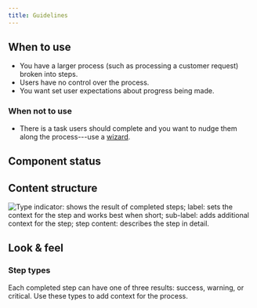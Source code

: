 ```yaml
---
title: Guidelines
---
```


<ReactExample name="Timeline" />

## When to use

- You have a larger process (such as processing a customer request) broken into steps.
- Users have no control over the process.
- You want set user expectations about progress being made.

### When not to use

- There is a task users should complete and you want to nudge them along the process---use a
  [wizard](/components/progress-indicators/wizard/).

## Component status

<ComponentStatus component="Timeline" />

## Content structure

![Type indicator: shows the result of completed steps; label: sets the context for the step and works best when short; sub-label: adds additional context for the step; step content: describes the step in detail.](fileId:4QJZqvBvRrLu6t9mwObCkA;nodeId:821%3A0)

## Look & feel

### Step types

Each completed step can have one of three results: success, warning, or critical.
Use these types to add context for the process.

<ReactExample name="Timeline types" />
